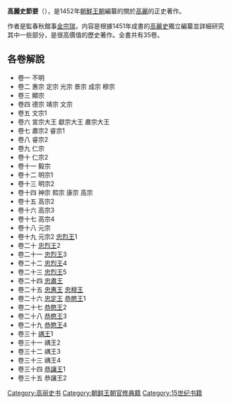 '''高麗史節要'''（{{lang-ko|고려사절요}}），是1452年[[朝鮮王朝|朝鮮王朝]]編纂的關於[[高麗|高麗]]的正史著作。

作者是監春秋館事[[金宗瑞|金宗瑞]]，内容是根據1451年成書的[[高麗史|高麗史]]獨立編纂並詳細研究其中一些部分，是很高價值的歷史著作。全書共有35卷。

{{wikisource}}
==各卷解說==
*卷一 不明
*卷二 惠宗 定宗 光宗 景宗 成宗 穆宗
*卷三 顯宗
*卷四 德宗 靖宗 文宗
*卷五 文宗1
*卷六 宣宗大王 獻宗大王 肅宗大王
*卷七 肅宗2 睿宗1
*卷八 睿宗2
*卷九 仁宗
*卷十 仁宗2
*卷十一 毅宗
*卷十二 明宗1
*卷十三 明宗2
*卷十四 神宗 熙宗 康宗 高宗
*卷十五 高宗2
*卷十六 高宗3
*卷十七 高宗4
*卷十八 元宗
*卷十九 元宗2 [[忠烈王|忠烈王]]1
*卷二十 [[忠烈王|忠烈王]]2
*卷二十一 [[忠烈王|忠烈王]]3
*卷二十二 [[忠烈王|忠烈王]]4
*卷二十三 [[忠烈王|忠烈王]]5
*卷二十四 [[忠肅王|忠肅王]]
*卷二十五 [[忠惠王|忠惠王]] [[忠穆王|忠穆王]]
*卷二十六 [[忠定王|忠定王]] [[恭愍王|恭愍王]]1
*卷二十七 [[恭愍王|恭愍王]]2
*卷二十八 [[恭愍王|恭愍王]]3
*卷二十九 [[恭愍王|恭愍王]]4
*卷三十 [[禑王|禑王]]1
*卷三十一 禑王2
*卷三十二 禑王3
*卷三十三 禑王4
*卷三十四 [[恭讓王|恭讓王]]1
*卷三十五 恭讓王2

[[Category:高丽史书|Category:高丽史书]]
[[Category:朝鲜王朝官修典籍|Category:朝鲜王朝官修典籍]]
[[Category:15世纪书籍|Category:15世纪书籍]]